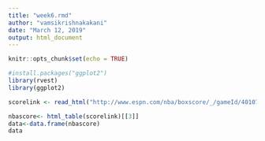```yaml
---
title: "week6.rmd"
author: "vamsikrishnakakani"
date: "March 12, 2019"
output: html_document
---
```


```r
knitr::opts_chunk$set(echo = TRUE)
```

```r
#install.packages("ggplot2")
library(rvest)
library(ggplot2)

scorelink <- read_html("http://www.espn.com/nba/boxscore/_/gameId/401071522")

nbascore<- html_table(scorelink)[[3]]
data<-data.frame(nbascore)
data
```

